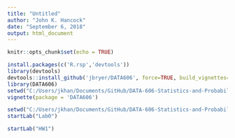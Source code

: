 ```yaml
---
title: "Untitled"
author: "John K. Hancock"
date: "September 6, 2018"
output: html_document
---
```


```r
knitr::opts_chunk$set(echo = TRUE)
```


```r
install.packages(c('R.rsp','devtools'))
library(devtools)
devtools::install_github('jbryer/DATA606', force=TRUE, build_vignettes= TRUE)
library(DATA606)
setwd("C:/Users/jkhan/Documents/GitHub/DATA-606-Statistics-and-Probability-for-Data-Analytics/Week Two Labs and Assignments")
vignette(package = 'DATA606')

```
```r
setwd("C:/Users/jkhan/Documents/GitHub/DATA-606-Statistics-and-Probability-for-Data-Analytics/Week One Labs and Assignments")
startLab("Lab0")


```

```r
startLab("HW1")
```

